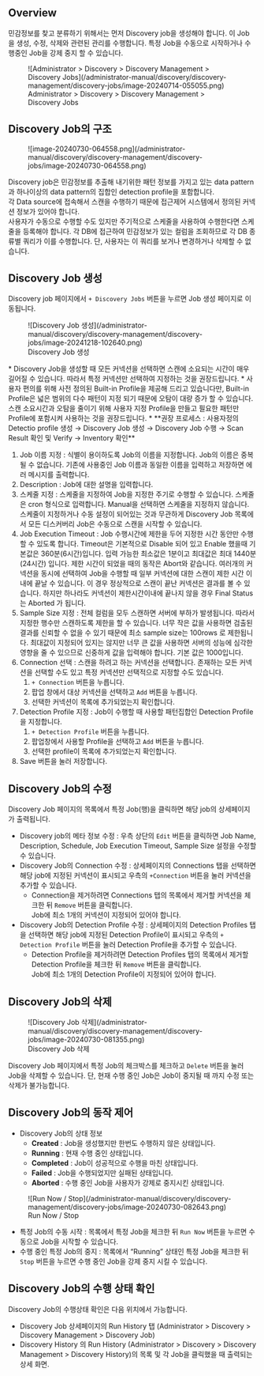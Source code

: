 
## Overview

민감정보를 찾고 분류하기 위해서는 먼저 Discovery job을 생성해야 합니다. 이 Job 을 생성, 수정, 삭제와 관련된 관리를 수행합니다. 특정 Job을 수동으로 시작하거나 수행중인 Job을 강제 중지 할 수 있습니다.

<figure data-layout="center" data-align="center">
![Administrator &gt; Discovery &gt; Discovery Management &gt; Discovery Jobs](/administrator-manual/discovery/discovery-management/discovery-jobs/image-20240714-055055.png)
<figcaption>
Administrator &gt; Discovery &gt; Discovery Management &gt; Discovery Jobs
</figcaption>
</figure>


## Discovery Job의 구조

<figure data-layout="left" data-align="left">
![image-20240730-064558.png](/administrator-manual/discovery/discovery-management/discovery-jobs/image-20240730-064558.png)
</figure>

Discovery job은 민감정보를 추출해 내기위한 패턴 정보를 가지고 있는 data pattern과 하나이상의 data pattern의 집합인 detection profile을 포함합니다.<br/>각 Data source에 접속해서 스캔을 수행하기 때문에 접근제어 시스템에서 정의된 커넥션 정보가 있어야 합니다.<br/>사용자가 수동으로 수행할 수도 있지만 주기적으로 스케줄을 사용하여 수행한다면 스케줄을 등록해야 합니다. 각 DB에 접근하여 민감정보가 있는 컬럼을 조회하므로 각 DB 종류별 쿼리가 이를 수행합니다. 단, 사용자는 이 쿼리를 보거나 변경하거나 삭제할 수 없습니다.


## Discovery Job 생성

Discovery job 페이지에서 `+ Discovery Jobs` 버튼을 누르면 Job 생성 페이지로 이동됩니다.

<figure data-layout="center" data-align="center">
![Discovery Job 생성](/administrator-manual/discovery/discovery-management/discovery-jobs/image-20241218-102640.png)
<figcaption>
Discovery Job 생성
</figcaption>
</figure>


<Callout type="important">
* Discovery Job을 생성할 때 모든 커넥션을 선택하면 스캔에 소요되는 시간이 매우 길어질 수 있습니다. 따라서 특정 커넥션만 선택하여 지정하는 것을 권장드립니다.
* 사용자 편의를 위해 사전 정의된 Built-in Profile을 제공해 드리고 있습니다만, Built-in Profile은 넓은 범위의 다수 패턴이 지정 되기 때문에 오탐이 대량 증가 할 수 있습니다. 스캔 소요시간과 오탐을 줄이기 위해 사용자 지정 Profile을 만들고 필요한 패턴만 Profile에 포함시켜 사용하는 것을 권장드립니다.
*  **권장 프로세스 : 사용자정의 Detectio profile 생성 → Discovery Job 생성 → Discovery Job 수행 → Scan Result 확인 및 Verify → Inventory 확인** 
</Callout>

1. Job 이름 지정 : 식별이 용이하도록 Job의 이름을 지정합니다. Job의 이름은 중복될 수 없습니다. 기존에 사용중인 Job 이름과 동일한 이름을 입력하고 저장하면 에러 메시지를 출력합니다.
2. Description : Job에 대한 설명을 입력합니다.
3. 스케줄 지정 : 스케줄을 지정하여 Job을 지정한 주기로 수행할 수 있습니다. 스케줄은 cron 형식으로 입력합니다. Manual을 선택하면 스케줄을 지정하지 않습니다. 스케줄이 지정하거나 수동 설정이 되어있는 것과 무관하게 Discovery Job 목록에서 모든 디스커버리 Job은 수동으로 스캔을 시작할 수 있습니다.
4. Job Execution Timeout : Job 수행시간에 제한을 두어 지정한 시간 동안만 수행할 수 있도록 합니다. Timeout은 기본적으로 Disable 되어 있고 Enable 했을때 기본값은 360분(6시간)입니다. 입력 가능한 최소값은 1분이고 최대값은 최대 1440분 (24시간) 입니다. 제한 시간이 되었을 때의 동작은 Abort와 같습니다. 여러개의 커넥션을 동시에 선택하여 Job을 수행할 때 일부 커넥션에 대한 스캔이 제한 시간 이내에 끝날 수 있습니다. 이 경우 정상적으로 스캔이 끝난 커넥션은 결과를 볼 수 있습니다. 하지만 하나라도 커넥션이 제한시간이내에 끝나지 않을 경우 Final Status 는 Aborted 가 됩니다.<br/>
5. Sample Size 지정 : 전체 컬럼을 모두 스캔하면 서버에 부하가 발생됩니다. 따라서 지정한 행수만 스캔하도록 제한을 할 수 있습니다. 너무 작은 값을 사용하면 검출된 결과를 신뢰할 수 없을 수 있기 때문에 최소 sample size는 100rows 로 제한됩니다. 최대값이 지정되어 있지는 않지만 너무 큰 값을 사용하면 서버의 성능에 심각한 영향을 줄 수 있으므로 신중하게 값을 입력해야 합니다. 기본 값은 1000입니다.
6. Connection 선택 : 스캔을 하려고 하는 커넥션을 선택합니다. 존재하는 모든 커넥션을 선택할 수도 있고 특정 커넥션만 선택적으로 지정할 수도 있습니다. 
    1. `+ Connection` 버튼을 누릅니다.
    2. 팝업 창에서 대상 커넥션을 선택하고 `Add` 버튼을 누릅니다. 
    3. 선택한 커넥션이 목록에 추가되었는지 확인합니다. 
7. Detection Profile 지정 : Job이 수행할 때 사용할 패턴집합인 Detection Profile을 지정합니다.
    1. `+ Detection Profile` 버튼을 누릅니다.
    2. 팝업창에서 사용할 Profile을 선택하고 `Add` 버튼을 누릅니다.
    3. 선택한 profile이 목록에 추가되었는지 확인합니다. 
8. Save 버튼을 눌러 저장합니다.


## Discovery Job의 수정

Discovery Job 페이지의 목록에서 특정 Job(행)을 클릭하면 해당 job의 상세페이지가 출력됩니다.

* Discovery job의 메타 정보 수정 : 우측 상단의 `Edit` 버튼을 클릭하면 Job Name, Description, Schedule, Job Execution Timeout, Sample Size 설정을 수정할 수 있습니다.<br/>
* Discovery Job의 Connection 수정 : 상세페이지의 Connections 탭을 선택하면 해당 job에 지정된 커넥션이 표시되고 우측의 `+Connection` 버튼을 눌러 커넥션을 추가할 수 있습니다.
    * Connection을 제거하려면 Connections 탭의 목록에서 제거할 커넥션을 체크한 뒤 `Remove` 버튼을 클릭합니다.<br/>Job에 최소 1개의 커넥션이 지정되어 있어야 합니다. 
* Discovery Job의 Detection Profile 수정 : 상세페이지의 Detection Profiles 탭을 선택하면 해당 job에 지정된 Detection Profile이 표시되고 우측의 `+ Detection Profile` 버튼을 눌러 Detection Profile을 추가할 수 있습니다.  
    * Detection Profile을 제거하려면 Detection Profiles 탭의 목록에서 제거할 Detection Profile을 체크한 뒤 `Remove` 버튼을 클릭합니다.<br/>Job에 최소 1개의 Detection Profile이 지정되어 있어야 합니다. 

## Discovery Job의 삭제

<figure data-layout="center" data-align="center">
![Discovery Job 삭제](/administrator-manual/discovery/discovery-management/discovery-jobs/image-20240730-081355.png)
<figcaption>
Discovery Job 삭제
</figcaption>
</figure>

Discovery Job 페이지에서 특정 Job의 체크박스를 체크하고 `Delete` 버튼을 눌러 Job을 삭제할 수 있습니다. 단, 현재 수행 중인 Job은 Job이 중지될 때 까지 수정 또는 삭제가 불가능합니다.


## Discovery Job의 동작 제어

* Discovery Job의 상태 정보
    *  **Created**  : Job을 생성했지만 한번도 수행하지 않은 상태입니다.
    *  **Running**  : 현재 수행 중인 상태입니다.
    *  **Completed**  : Job이 성공적으로 수행을 마친 상태입니다.
    *  **Failed**  : Job을 수행되었지만 실패된 상태입니다.
    *  **Aborted**  : 수행 중인 Job을 사용자가 강제로 중지시킨 상태입니다.

<figure data-layout="center" data-align="center">
![Run Now / Stop](/administrator-manual/discovery/discovery-management/discovery-jobs/image-20240730-082643.png)
<figcaption>
Run Now / Stop
</figcaption>
</figure>

* 특정 Job의 수동 시작 : 목록에서 특정 Job을 체크한 뒤 `Run Now` 버튼을 누르면 수동으로 Job을 시작할 수 있습니다.
* 수행 중인 특정 Job의 중지 : 목록에서 “Running” 상태인 특정 Job을 체크한 뒤 `Stop` 버튼을 누르면 수행 중인 Job을 강제 중지 시킬 수 있습니다.


## Discovery Job의 수행 상태 확인

Discovery Job의 수행상태 확인은 다음 위치에서 가능합니다.

* Discovery Job 상세페이지의 Run History 탭 (Administrator &gt; Discovery &gt; Discovery Management &gt; Discovery Job)
* Discovery History 의 Run History (Administrator &gt; Discovery &gt; Discovery Management &gt; Discovery History)의 목록 및 각 Job을 클릭했을 때 출력되는 상세 화면. 




